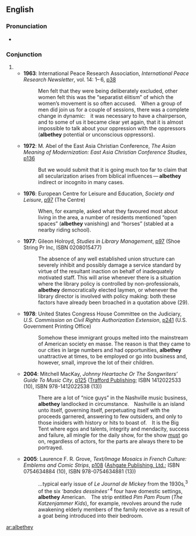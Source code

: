 ==English==

===Pronunciation===
* {{a|RP}} {{IPA|/ɔːlˈbiðeɪ/}}

===Conjunction===
{{en-conj}} {{p}}

# {{plural of|[[albeit#English|albeit]]}}
#* '''1963''': International Peace Research Association, ''International Peace Research Newsletter'', vol. 14: 1– 6, [http://www.google.co.uk/books?id=MnscAAAAIAAJ&q=albethey&dq=albethey&pgis=1 p38]
#*: Men felt that they were being deliberately excluded, other women felt this was the “separatist élitism” of which the women’s movement is so often accused. When a group of men did join us for a couple of sessions, there was a complete change in dynamic: it was necessary to have a chairperson, and to some of us it became clear yet again, that it is almost impossible to talk about your oppression with the oppressors ('''albethey''' potential or unconscious oppressors).
#* '''1972''': M. Abel of the East Asia Christian Conference, ''The Asian Meaning of Modernization: East Asia Christian Conference Studies'', [http://www.google.co.uk/books?id=bUEtAAAAIAAJ&q=albethey&dq=albethey&pgis=1 p136]
#*: But we would submit that it is going much too far to claim that all secularization arises from biblical influences — '''albethey''' indirect or incognito in many cases.
#* '''1976''': European Centre for Leisure and Education, ''Society and Leisure'', [http://www.google.co.uk/books?id=ORIKAAAAIAAJ&q=albethey&dq=albethey&pgis=1 p97] (The Centre)
#*: When, for example, asked what they favoured most about living in the area, a number of residents mentioned “open spaces” ('''albethey''' vanishing) and “horses” (stabled at a nearby riding school).
#* '''1977''': Gileon Holroyd, ''Studies in Library Management'', [http://www.google.co.uk/books?id=Z6xAAAAAMAAJ&q=albethey&dq=albethey&pgis=1 p97] (Shoe String Pr Inc, ISBN 0208015477)
#*: The absence of any well established union structure can severely inhibit and possibly damage a service standard by virtue of the resultant inaction on behalf of inadequately motivated staff. This will arise whenever there is a situation where the library policy is controlled by non-professionals, '''albethey''' democratically elected laymen, or whenever the library director is involved with policy making: both these factors have already been broached in a quotation above (29).
#* '''1978''': United States Congress House Committee on the Judiciary, ''U.S. Commission on Civil Rights Authorization Extension'', [http://www.google.co.uk/books?id=ua4nAAAAMAAJ&q=albethey&dq=albethey&pgis=1 p241] (U.S. Government Printing Office)
#*: Somehow these immigrant groups melted into the mainstream of American society en masse. The reason is that they came to our cities in large numbers and had opportunities, '''albethey''' unattractive at times, to be employed or go into business and, however, small, improve the lot of their children.
#* '''2004''': Mitchell MacKay, ''Johnny Heartache Or The Songwriters’ Guide To Music City'', [http://www.google.co.uk/books?id=OxYTvc4DxOsC&pg=PA125&dq=albethey&sig=9XZIQ6ftdB4JQm8S45LrXfNuOjQ p125] ([http://www.trafford.com/04-0081 Trafford Publishing]; ISBN 1412022533 (10), ISBN 978-1412022538 (13))
#*: There are a lot of “nice guys” in the Nashville music business, '''albethey''' landlocked in circumstance. Nashville is an island unto itself, governing itself, perpetuating itself with the proceeds garnered, answering to few outsiders, and only to those insiders with history or hits to boast of. It is the Big Tent where egos and talents, integrity and mendacity, success and failure, all mingle for the daily show, for the show <u>must</u> go on, regardless of actors, for the parts are always there to be portrayed.
#* '''2005''': Laurence F. R. Grove, ''Text/Image Mosaics in French Culture: Emblems and Comic Strips'', [http://www.google.co.uk/books?id=zQWmlJPHyeoC&pg=PA108&dq=albethey&sig=APeWy6u_89gg0_EjoEqPvv647_4 p108] ([http://www.ashgate.com/ Ashgate Publishing, Ltd.]; ISBN 0754634884 (10), ISBN 978-0754634881 (13))
#*: …typical early issue of ''Le Journal de Mickey'' from the 1930s,<sup>3</sup> of the six ''‘bandes dessinées’'' <sup>4</sup> four have domestic settings, '''albethey''' American. The strip entitled ''Pim Pam Poum'' (<i>The Katzenjammer Kids</i>), for example, revolves around the rude awakening elderly members of the family receive as a result of a goat being introduced into their bedroom.

[[ar:albethey]]